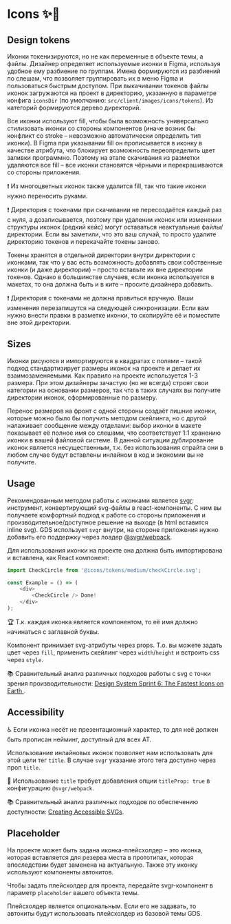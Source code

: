 
<Meta title="Dev / Icons" />

# Icons ✨🤖

## Design tokens

Иконки токенизируются, но не как переменные в объекте темы, а файлы. Дизайнер определяет используемые иконки в Figma, используя удобное ему разбиение по группам. Имена формируются из разбиений по слешам, что позволяет группировать их в меню Figma и пользоваться быстрым доступом. При выкачивании токенов файлы иконок загружаются на проект в директорию, указанную в параметре конфига `iconsDir` (по умолчанию: `src/client/images/icons/tokens`). Из категорий формируются дерево директорий.

Все иконки используют fill, чтобы была возможность универсально стилизовать иконки со стороны компонентов (иначе возник бы конфликт со stroke – невозможно автоматически определить тип иконки). В Figma при указывании fill он прописывается в иконку в качестве атрибута, что блокирует возможность переопределить цвет заливки программно. Поэтому на этапе скачивания из разметки удаляются все fill – все иконки становятся чёрными и перекрашиваются со стороны приложения.

❗️ Из многоцветных иконок также удалится fill, так что такие иконки нужно переносить руками.

❗️ Директория с токенами при скачивании не пересоздаётся каждый раз с нуля, а дозаписывается, поэтому при удалении иконок или изменении структуры иконок (редкий кейс) могут оставаться неактуальные файлы/директории. Если вы заметили, что это ваш случай, то просто удалите директорию токенов и перекачайте токены заново.

Токены хранятся в отдельной директории внутри директории с иконками, так что у вас есть возможность добавлять свои собственные иконки (и даже директории) – просто вставьте их вне директории токенов. Однако в большинстве случаев, если иконка используется в макетах, то она должна быть и в ките – просите дизайнера добавить.

❗️ Директория с токенами не должна правиться вручную. Ваши изменения перезапишутся на следующей синхронизации. Если вам нужно внести правки в разметке иконки, то скопируйте её и поместите вне этой директории.

## Sizes

Иконки рисуются и импортируются в квадратах с полями – такой подход стандартизирует размеры иконок на проекте и делает их взаимозаменяемыми. Как правило на проекте используется 1-3 размера. При этом дизайнеры зачастую (но не всегда) строят свои категории на основании размеров, так что в таких случаях вы получите директории иконок, сформированные по размеру.

Перенос размеров на фронт с одной стороны создаёт лишние иконки, которые можно было бы получить методом скейлинга, но с другой налаживает сообщение между отделами: выбор иконки в макете показывает её полное имя со слешами, что соответствует 1:1 хранению иконки в вашей файловой системе. В данной ситуации дублирование иконок является несущественным, т.к. без использования спрайта они в любом случае будут вставлены инлайном в код и экономии вы не получите.

## Usage

Рекомендованным методом работы с иконками является [svgr](https://www.smooth-code.com/open-source/svgr/): инструмент, конвертирующий svg-файлы в react-компоненты. С ним вы получаете комфортный подход к работе со стороны приложения и производительное/доступное решение на выходе (в html вставится inline svg). GDS использует `svgr` внутри, на стороне приложения нужно добавить его поддержку через лоадер [@svgr/webpack](https://github.com/smooth-code/svgr/tree/master/packages/webpack).

Для использования иконки на проекте она должна быть импортирована и вставлена, как React компонент:

```js
import CheckCircle from '@icons/tokens/medium/checkCircle.svg';

const Example = () => (
    <div>
        <CheckCircle /> Done!
    </div>
);
```

🏆 Т.к. каждая иконка является компонентом, то её имя должно начинаться с заглавной буквы.

Компонент принимает svg-атрибуты через props. Т.о. вы можете задать цвет через `fill`, применить скейлинг через `width`/`height` и встроить css через `style`.

📚 Сравнительный анализ различных подходов работы с svg с точки зрения производительности: [Design System Sprint 6: The Fastest Icons on Earth
](https://medium.com/@marcintreder/design-system-sprint-6-the-fastest-icons-on-earth-bf91c0a47ef9).

## Accessibility

♿️ Если иконка несёт не презентационный характер, то для неё должен быть прописан нейминг, доступный для всех AT.

Использование инлайновых иконок позволяет нам использовать для этой цели тег `title`. В случае `svgr` указание этого тега доступно через проп `title`.

🔨 Использование `title` требует добавления опции `titleProp: true` в конфигурацию `@svgr/webpack`.

📚 Сравнительный анализ различных подходов по обеспечению доступности: [Creating Accessible SVGs](https://www.deque.com/blog/creating-accessible-svgs/).

## Placeholder

На проекте может быть задана иконка-плейсхолдер – это иконка, которая вставляется для резерва места в прототипах, которая впоследствии будет заменена на актуальную. Также эту иконку используют компоненты автокитов.

Чтобы задать плейсхолдер для проекта, передайте svgr-компонент в параметр `placeholder` вашего объекта темы.

Плейсхолдер является опциональным. Если его не задавать, то автокиты будут использовать плейсхолдер из базовой темы GDS.

